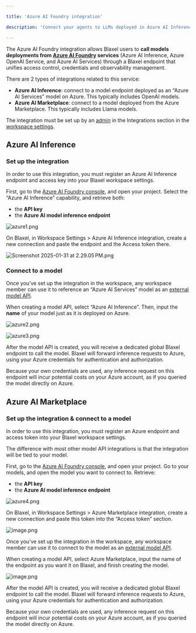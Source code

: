```yaml
---

title: 'Azure AI Foundry integration'

description: 'Connect your agents to LLMs deployed in Azure AI Inference, Azure OpenAI Service, and Azure AI Services.'

---
```


The Azure AI Foundry integration allows Blaxel users to **call models deployments from [Azure AI Foundry](https://learn.microsoft.com/en-us/azure/ai-studio/what-is-ai-studio) services** (Azure AI Inference, Azure OpenAI Service, and Azure AI Services) through a Blaxel endpoint that unifies access control, credentials and observability management. 

There are 2 types of integrations related to this service:

- **Azure AI Inference**: connect to a model endpoint deployed as an “Azure AI Services” model on Azure. This typically includes OpenAI models.
- **Azure AI Marketplace**: connect to a model deployed from the Azure Marketplace. This typically includes Llama models.

The integration must be set up by an [admin](../Security/Workspace-access-control) in the Integrations section in the [workspace settings](../Security/Workspace-access-control).

## Azure AI Inference

### Set up the integration

In order to use this integration, you must register an Azure AI Inference endpoint and access key into your Blaxel workspace settings. 

First, go to the [Azure AI Foundry console](https://ai.azure.com/build/overview), and open your project. Select the “Azure AI Inference” capability, and retrieve both:

- the **API key**
- the **Azure AI model inference endpoint**

![azure1.png](Azure-AI-Foundry/azure1.png)

On Blaxel, in Workspace Settings > Azure AI Inference integration, create a new connection and paste the endpoint and the Access token there.

![Screenshot 2025-01-31 at 2.29.05 PM.png](Azure-AI-Foundry/Screenshot_2025-01-31_at_2.29.05_PM.png)

### Connect to a model

Once you’ve set up the integration in the workspace, any workspace member can use it to reference an “Azure AI Services” model as an [external model API](../Models/External-model-apis).

When creating a model API, select “Azure AI Inference”. Then, input the **name** of your model just as it is deployed on Azure.

![azure2.png](Azure-AI-Foundry/azure2.png)

![azure3.png](Azure-AI-Foundry/azure3.png)

After the model API is created, you will receive a dedicated global Blaxel endpoint to call the model. Blaxel will forward inference requests to Azure, using your Azure credentials for authentication and authorization.

<Info>Because your own credentials are used, any inference request on this endpoint will incur potential costs on your Azure account, as if you queried the model directly on Azure.</Info>

## Azure AI Marketplace

### Set up the integration & connect to a model

In order to use this integration, you must register an Azure endpoint and access token into your Blaxel workspace settings. 

<Warning>The difference with most other model API integrations is that the integration will be tied to your model.</Warning>

First, go to the [Azure AI Foundry console](https://ai.azure.com/build/overview), and open your project. Go to your models, and open the model you want to connect to. Retrieve:

- the **API key**
- the **Azure AI model inference endpoint**

![azure4.png](Azure-AI-Foundry/azure4.png)

On Blaxel, in Workspace Settings > Azure Marketplace integration, create a new connection and paste this token into the “Access token” section.

![image.png](Azure-AI-Foundry/image.png)

Once you’ve set up the integration in the workspace, any workspace member can use it to connect to the model as an [external model API](../Models/External-model-apis).

When creating a model API, select Azure Marketplace, input the name of the endpoint as you want it on Blaxel, and finish creating the model.

![image.png](Azure-AI-Foundry/image%201.png)

After the model API is created, you will receive a dedicated global Blaxel endpoint to call the model. Blaxel will forward inference requests to Azure, using your Azure credentials for authentication and authorization.

<Info>Because your own credentials are used, any inference request on this endpoint will incur potential costs on your Azure account, as if you queried the model directly on Azure.</Info>
